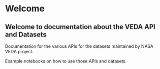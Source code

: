 # Welcome {.unnumbered}

## Welcome to documentation about the VEDA API and Datasets

Documentation for the various APIs for the datasets maintained by NASA VEDA project.

Example notebooks on how to use those APIs and datasets.

